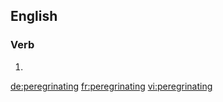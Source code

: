 ==English==

===Verb===
{{head|en|present participle}}

# {{present participle of|peregrinate|lang=en}}

[[de:peregrinating]]
[[fr:peregrinating]]
[[vi:peregrinating]]